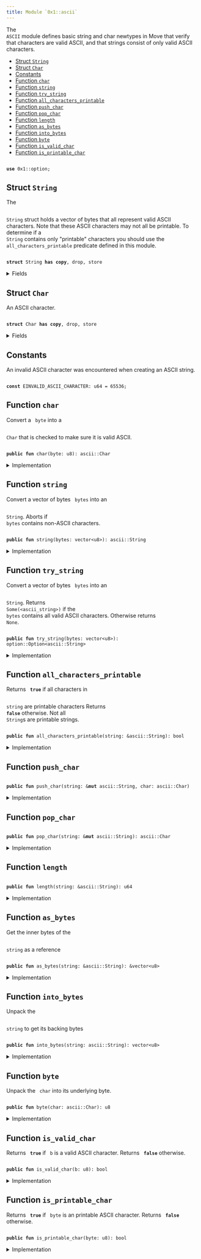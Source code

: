 ```yaml
---
title: Module `0x1::ascii`
---
```


<Link id="0x1_ascii"/>
The <code>
ASCII</code> module defines basic string and char newtypes in Move that verify
that characters are valid ASCII, and that strings consist of only valid ASCII characters.


-  [Struct `String`](#0x1_ascii_String)
-  [Struct `Char`](#0x1_ascii_Char)
-  [Constants](#@Constants_0)
-  [Function `char`](#0x1_ascii_char)
-  [Function `string`](#0x1_ascii_string)
-  [Function `try_string`](#0x1_ascii_try_string)
-  [Function `all_characters_printable`](#0x1_ascii_all_characters_printable)
-  [Function `push_char`](#0x1_ascii_push_char)
-  [Function `pop_char`](#0x1_ascii_pop_char)
-  [Function `length`](#0x1_ascii_length)
-  [Function `as_bytes`](#0x1_ascii_as_bytes)
-  [Function `into_bytes`](#0x1_ascii_into_bytes)
-  [Function `byte`](#0x1_ascii_byte)
-  [Function `is_valid_char`](#0x1_ascii_is_valid_char)
-  [Function `is_printable_char`](#0x1_ascii_is_printable_char)


<pre><code>
<b>use</b> <Link href="../move-stdlib/option#0x1_option">0x1::option</Link>;
</code></pre>



<Link id="0x1_ascii_String"></Link>

## Struct `String`

The <code>
<Link href="../move-stdlib/ascii#0x1_ascii_String">String</Link></code> struct holds a vector of bytes that all represent
valid ASCII characters. Note that these ASCII characters may not all
be printable. To determine if a <code>
<Link href="../move-stdlib/ascii#0x1_ascii_String">String</Link></code> contains only "printable"
characters you should use the <code>
all_characters_printable</code> predicate
defined in this module.


<pre><code>
<b>struct</b> <Link href="../move-stdlib/ascii#0x1_ascii_String">String</Link> <b>has</b> <b>copy</b>, drop, store
</code></pre>



<details>
<summary>Fields</summary>


<dl>
<dt>
<code>
bytes: <Link href="../move-stdlib/vector#0x1_vector">vector</Link>&lt;u8&gt;</code>
</dt>
<dd>

</dd>
</dl>


</details>

<Link id="0x1_ascii_Char"></Link>

## Struct `Char`

An ASCII character.


<pre><code>
<b>struct</b> <Link href="../move-stdlib/ascii#0x1_ascii_Char">Char</Link> <b>has</b> <b>copy</b>, drop, store
</code></pre>



<details>
<summary>Fields</summary>


<dl>
<dt>
<code>
byte: u8</code>
</dt>
<dd>

</dd>
</dl>


</details>

<Link id="@Constants_0"></Link>

## Constants


<Link id="0x1_ascii_EINVALID_ASCII_CHARACTER"></Link>

An invalid ASCII character was encountered when creating an ASCII string.


<pre><code>
<b>const</b> <Link href="../move-stdlib/ascii#0x1_ascii_EINVALID_ASCII_CHARACTER">EINVALID_ASCII_CHARACTER</Link>: u64 = 65536;
</code></pre>



<Link id="0x1_ascii_char"></Link>

## Function `char`

Convert a <code>
byte</code> into a <code>
<Link href="../move-stdlib/ascii#0x1_ascii_Char">Char</Link></code> that is checked to make sure it is valid ASCII.


<pre><code>
<b>public</b> <b>fun</b> <Link href="../move-stdlib/ascii#0x1_ascii_char">char</Link>(byte: u8): <Link href="../move-stdlib/ascii#0x1_ascii_Char">ascii::Char</Link>
</code></pre>



<details>
<summary>Implementation</summary>


<pre><code>
<b>public</b> <b>fun</b> <Link href="../move-stdlib/ascii#0x1_ascii_char">char</Link>(byte: u8): <Link href="../move-stdlib/ascii#0x1_ascii_Char">Char</Link> \{
    <b>assert</b>!(<Link href="../move-stdlib/ascii#0x1_ascii_is_valid_char">is_valid_char</Link>(byte), <Link href="../move-stdlib/ascii#0x1_ascii_EINVALID_ASCII_CHARACTER">EINVALID_ASCII_CHARACTER</Link>);
    <Link href="../move-stdlib/ascii#0x1_ascii_Char">Char</Link> \{ byte }
}
</code></pre>



</details>

<Link id="0x1_ascii_string"></Link>

## Function `string`

Convert a vector of bytes <code>
bytes</code> into an <code>
<Link href="../move-stdlib/ascii#0x1_ascii_String">String</Link></code>. Aborts if
<code>
bytes</code> contains non-ASCII characters.


<pre><code>
<b>public</b> <b>fun</b> <Link href="../move-stdlib/string#0x1_string">string</Link>(bytes: <Link href="../move-stdlib/vector#0x1_vector">vector</Link>&lt;u8&gt;): <Link href="../move-stdlib/ascii#0x1_ascii_String">ascii::String</Link>
</code></pre>



<details>
<summary>Implementation</summary>


<pre><code>
<b>public</b> <b>fun</b> <Link href="../move-stdlib/string#0x1_string">string</Link>(bytes: <Link href="../move-stdlib/vector#0x1_vector">vector</Link>&lt;u8&gt;): <Link href="../move-stdlib/ascii#0x1_ascii_String">String</Link> \{
   <b>let</b> x = <Link href="../move-stdlib/ascii#0x1_ascii_try_string">try_string</Link>(bytes);
   <b>assert</b>!(x.is_some(), <Link href="../move-stdlib/ascii#0x1_ascii_EINVALID_ASCII_CHARACTER">EINVALID_ASCII_CHARACTER</Link>);
   x.destroy_some()
}
</code></pre>



</details>

<Link id="0x1_ascii_try_string"></Link>

## Function `try_string`

Convert a vector of bytes <code>
bytes</code> into an <code>
<Link href="../move-stdlib/ascii#0x1_ascii_String">String</Link></code>. Returns
<code>
Some(&lt;ascii_string&gt;)</code> if the <code>
bytes</code> contains all valid ASCII
characters. Otherwise returns <code>
None</code>.


<pre><code>
<b>public</b> <b>fun</b> <Link href="../move-stdlib/ascii#0x1_ascii_try_string">try_string</Link>(bytes: <Link href="../move-stdlib/vector#0x1_vector">vector</Link>&lt;u8&gt;): <Link href="../move-stdlib/option#0x1_option_Option">option::Option</Link>&lt;<Link href="../move-stdlib/ascii#0x1_ascii_String">ascii::String</Link>&gt;
</code></pre>



<details>
<summary>Implementation</summary>


<pre><code>
<b>public</b> <b>fun</b> <Link href="../move-stdlib/ascii#0x1_ascii_try_string">try_string</Link>(bytes: <Link href="../move-stdlib/vector#0x1_vector">vector</Link>&lt;u8&gt;): Option&lt;<Link href="../move-stdlib/ascii#0x1_ascii_String">String</Link>&gt; \{
    <b>let</b> len = bytes.<Link href="../move-stdlib/ascii#0x1_ascii_length">length</Link>();
    <b>let</b> <b>mut</b> i = 0;
    <b>while</b> (i &lt; len) \{
        <b>let</b> possible_byte = bytes[i];
        <b>if</b> (!<Link href="../move-stdlib/ascii#0x1_ascii_is_valid_char">is_valid_char</Link>(possible_byte)) <b>return</b> <Link href="../move-stdlib/option#0x1_option_none">option::none</Link>();
        i = i + 1;
    };
    <Link href="../move-stdlib/option#0x1_option_some">option::some</Link>(<Link href="../move-stdlib/ascii#0x1_ascii_String">String</Link> \{ bytes })
}
</code></pre>



</details>

<Link id="0x1_ascii_all_characters_printable"></Link>

## Function `all_characters_printable`

Returns <code>
<b>true</b></code> if all characters in <code>
<Link href="../move-stdlib/string#0x1_string">string</Link></code> are printable characters
Returns <code>
<b>false</b></code> otherwise. Not all <code>
<Link href="../move-stdlib/ascii#0x1_ascii_String">String</Link></code>s are printable strings.


<pre><code>
<b>public</b> <b>fun</b> <Link href="../move-stdlib/ascii#0x1_ascii_all_characters_printable">all_characters_printable</Link>(<Link href="../move-stdlib/string#0x1_string">string</Link>: &<Link href="../move-stdlib/ascii#0x1_ascii_String">ascii::String</Link>): bool
</code></pre>



<details>
<summary>Implementation</summary>


<pre><code>
<b>public</b> <b>fun</b> <Link href="../move-stdlib/ascii#0x1_ascii_all_characters_printable">all_characters_printable</Link>(<Link href="../move-stdlib/string#0x1_string">string</Link>: &<Link href="../move-stdlib/ascii#0x1_ascii_String">String</Link>): bool \{
    <b>let</b> len = <Link href="../move-stdlib/string#0x1_string">string</Link>.bytes.<Link href="../move-stdlib/ascii#0x1_ascii_length">length</Link>();
    <b>let</b> <b>mut</b> i = 0;
    <b>while</b> (i &lt; len) \{
        <b>let</b> byte = <Link href="../move-stdlib/string#0x1_string">string</Link>.bytes[i];
        <b>if</b> (!<Link href="../move-stdlib/ascii#0x1_ascii_is_printable_char">is_printable_char</Link>(byte)) <b>return</b> <b>false</b>;
        i = i + 1;
    };
    <b>true</b>
}
</code></pre>



</details>

<Link id="0x1_ascii_push_char"></Link>

## Function `push_char`



<pre><code>
<b>public</b> <b>fun</b> <Link href="../move-stdlib/ascii#0x1_ascii_push_char">push_char</Link>(<Link href="../move-stdlib/string#0x1_string">string</Link>: &<b>mut</b> <Link href="../move-stdlib/ascii#0x1_ascii_String">ascii::String</Link>, char: <Link href="../move-stdlib/ascii#0x1_ascii_Char">ascii::Char</Link>)
</code></pre>



<details>
<summary>Implementation</summary>


<pre><code>
<b>public</b> <b>fun</b> <Link href="../move-stdlib/ascii#0x1_ascii_push_char">push_char</Link>(<Link href="../move-stdlib/string#0x1_string">string</Link>: &<b>mut</b> <Link href="../move-stdlib/ascii#0x1_ascii_String">String</Link>, char: <Link href="../move-stdlib/ascii#0x1_ascii_Char">Char</Link>) \{
    <Link href="../move-stdlib/string#0x1_string">string</Link>.bytes.push_back(char.byte);
}
</code></pre>



</details>

<Link id="0x1_ascii_pop_char"></Link>

## Function `pop_char`



<pre><code>
<b>public</b> <b>fun</b> <Link href="../move-stdlib/ascii#0x1_ascii_pop_char">pop_char</Link>(<Link href="../move-stdlib/string#0x1_string">string</Link>: &<b>mut</b> <Link href="../move-stdlib/ascii#0x1_ascii_String">ascii::String</Link>): <Link href="../move-stdlib/ascii#0x1_ascii_Char">ascii::Char</Link>
</code></pre>



<details>
<summary>Implementation</summary>


<pre><code>
<b>public</b> <b>fun</b> <Link href="../move-stdlib/ascii#0x1_ascii_pop_char">pop_char</Link>(<Link href="../move-stdlib/string#0x1_string">string</Link>: &<b>mut</b> <Link href="../move-stdlib/ascii#0x1_ascii_String">String</Link>): <Link href="../move-stdlib/ascii#0x1_ascii_Char">Char</Link> \{
    <Link href="../move-stdlib/ascii#0x1_ascii_Char">Char</Link> \{ byte: <Link href="../move-stdlib/string#0x1_string">string</Link>.bytes.pop_back() }
}
</code></pre>



</details>

<Link id="0x1_ascii_length"></Link>

## Function `length`



<pre><code>
<b>public</b> <b>fun</b> <Link href="../move-stdlib/ascii#0x1_ascii_length">length</Link>(<Link href="../move-stdlib/string#0x1_string">string</Link>: &<Link href="../move-stdlib/ascii#0x1_ascii_String">ascii::String</Link>): u64
</code></pre>



<details>
<summary>Implementation</summary>


<pre><code>
<b>public</b> <b>fun</b> <Link href="../move-stdlib/ascii#0x1_ascii_length">length</Link>(<Link href="../move-stdlib/string#0x1_string">string</Link>: &<Link href="../move-stdlib/ascii#0x1_ascii_String">String</Link>): u64 \{
    <Link href="../move-stdlib/string#0x1_string">string</Link>.<Link href="../move-stdlib/ascii#0x1_ascii_as_bytes">as_bytes</Link>().<Link href="../move-stdlib/ascii#0x1_ascii_length">length</Link>()
}
</code></pre>



</details>

<Link id="0x1_ascii_as_bytes"></Link>

## Function `as_bytes`

Get the inner bytes of the <code>
<Link href="../move-stdlib/string#0x1_string">string</Link></code> as a reference


<pre><code>
<b>public</b> <b>fun</b> <Link href="../move-stdlib/ascii#0x1_ascii_as_bytes">as_bytes</Link>(<Link href="../move-stdlib/string#0x1_string">string</Link>: &<Link href="../move-stdlib/ascii#0x1_ascii_String">ascii::String</Link>): &<Link href="../move-stdlib/vector#0x1_vector">vector</Link>&lt;u8&gt;
</code></pre>



<details>
<summary>Implementation</summary>


<pre><code>
<b>public</b> <b>fun</b> <Link href="../move-stdlib/ascii#0x1_ascii_as_bytes">as_bytes</Link>(<Link href="../move-stdlib/string#0x1_string">string</Link>: &<Link href="../move-stdlib/ascii#0x1_ascii_String">String</Link>): &<Link href="../move-stdlib/vector#0x1_vector">vector</Link>&lt;u8&gt; \{
   &<Link href="../move-stdlib/string#0x1_string">string</Link>.bytes
}
</code></pre>



</details>

<Link id="0x1_ascii_into_bytes"></Link>

## Function `into_bytes`

Unpack the <code>
<Link href="../move-stdlib/string#0x1_string">string</Link></code> to get its backing bytes


<pre><code>
<b>public</b> <b>fun</b> <Link href="../move-stdlib/ascii#0x1_ascii_into_bytes">into_bytes</Link>(<Link href="../move-stdlib/string#0x1_string">string</Link>: <Link href="../move-stdlib/ascii#0x1_ascii_String">ascii::String</Link>): <Link href="../move-stdlib/vector#0x1_vector">vector</Link>&lt;u8&gt;
</code></pre>



<details>
<summary>Implementation</summary>


<pre><code>
<b>public</b> <b>fun</b> <Link href="../move-stdlib/ascii#0x1_ascii_into_bytes">into_bytes</Link>(<Link href="../move-stdlib/string#0x1_string">string</Link>: <Link href="../move-stdlib/ascii#0x1_ascii_String">String</Link>): <Link href="../move-stdlib/vector#0x1_vector">vector</Link>&lt;u8&gt; \{
   <b>let</b> <Link href="../move-stdlib/ascii#0x1_ascii_String">String</Link> \{ bytes } = <Link href="../move-stdlib/string#0x1_string">string</Link>;
   bytes
}
</code></pre>



</details>

<Link id="0x1_ascii_byte"></Link>

## Function `byte`

Unpack the <code>
char</code> into its underlying byte.


<pre><code>
<b>public</b> <b>fun</b> <Link href="../move-stdlib/ascii#0x1_ascii_byte">byte</Link>(char: <Link href="../move-stdlib/ascii#0x1_ascii_Char">ascii::Char</Link>): u8
</code></pre>



<details>
<summary>Implementation</summary>


<pre><code>
<b>public</b> <b>fun</b> <Link href="../move-stdlib/ascii#0x1_ascii_byte">byte</Link>(char: <Link href="../move-stdlib/ascii#0x1_ascii_Char">Char</Link>): u8 \{
   <b>let</b> <Link href="../move-stdlib/ascii#0x1_ascii_Char">Char</Link> \{ byte } = char;
   byte
}
</code></pre>



</details>

<Link id="0x1_ascii_is_valid_char"></Link>

## Function `is_valid_char`

Returns <code>
<b>true</b></code> if <code>
b</code> is a valid ASCII character. Returns <code>
<b>false</b></code> otherwise.


<pre><code>
<b>public</b> <b>fun</b> <Link href="../move-stdlib/ascii#0x1_ascii_is_valid_char">is_valid_char</Link>(b: u8): bool
</code></pre>



<details>
<summary>Implementation</summary>


<pre><code>
<b>public</b> <b>fun</b> <Link href="../move-stdlib/ascii#0x1_ascii_is_valid_char">is_valid_char</Link>(b: u8): bool \{
   b &lt;= 0x7F
}
</code></pre>



</details>

<Link id="0x1_ascii_is_printable_char"></Link>

## Function `is_printable_char`

Returns <code>
<b>true</b></code> if <code>
byte</code> is an printable ASCII character. Returns <code>
<b>false</b></code> otherwise.


<pre><code>
<b>public</b> <b>fun</b> <Link href="../move-stdlib/ascii#0x1_ascii_is_printable_char">is_printable_char</Link>(byte: u8): bool
</code></pre>



<details>
<summary>Implementation</summary>


<pre><code>
<b>public</b> <b>fun</b> <Link href="../move-stdlib/ascii#0x1_ascii_is_printable_char">is_printable_char</Link>(byte: u8): bool \{
   byte &gt;= 0x20 && // Disallow metacharacters
   <Link href="../move-stdlib/ascii#0x1_ascii_byte">byte</Link> &lt;= 0x7E // Don't allow DEL metacharacter
}
</code></pre>



</details>
